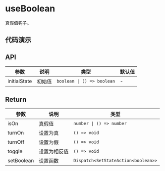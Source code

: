 
# useBoolean

真假值钩子。

## 代码演示

<Usage src='/hooks/use-boolean/basic.tsx' title='基本' description='最简单的用法。' />

## API

| 参数         | 说明   | 类型                       | 默认值 |
| ------------ | ------ | -------------------------- | ------ |
| initialState | 初始值 | `boolean \| () => boolean` | -      |

## Return

| 参数       | 说明         | 类型                                |
| ---------- | ------------ | ----------------------------------- |
| isOn       | 真假值       | `number \| () => number`            |
| turnOn     | 设置为真     | `() => void`                        |
| turnOff    | 设置为假     | `() => void`                        |
| toggle     | 设置为相反值 | `() => void`                        |
| setBoolean | 设置函数     | `Dispatch<SetStateAction<boolean>>` |
